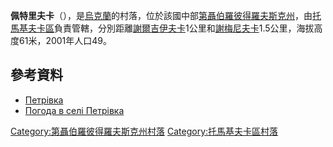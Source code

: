 {{coord|47|49|8|N|34|39|3|E|scale:30000_region:UA|display=title}}

'''佩特里夫卡'''（{{lang-uk|Петрівка}}），是[[烏克蘭|烏克蘭]]的村落，位於該國中部[[第聶伯羅彼得羅夫斯克州|第聶伯羅彼得羅夫斯克州]]，由[[托馬基夫卡區|托馬基夫卡區]]負責管轄，分別距離[[謝爾吉伊夫卡_(托馬基夫卡區)|謝爾吉伊夫卡]]1公里和[[謝梅尼夫卡_(托馬基夫卡區)|謝梅尼夫卡]]1.5公里，海拔高度61米，2001年人口49。

==參考資料==
* [http://gska2.rada.gov.ua/pls/z7502/A005?rdat1=06.12.2007&rf7571=6606 Петрівка]{{dead link|date=2017年11月 |bot=InternetArchiveBot |fix-attempted=yes }}
* [http://weather.in.ua/ua/dnepropetrovskaja/20104 Погода в селі Петрівка] {{Wayback|url=http://weather.in.ua/ua/dnepropetrovskaja/20104 |date=20160607162340 }}

{{DEFAULTSORT:Петрівка}}
[[Category:第聶伯羅彼得羅夫斯克州村落|Category:第聶伯羅彼得羅夫斯克州村落]]
[[Category:托馬基夫卡區村落|Category:托馬基夫卡區村落]]


{{Dnipropetrovsk-geo-stub}}